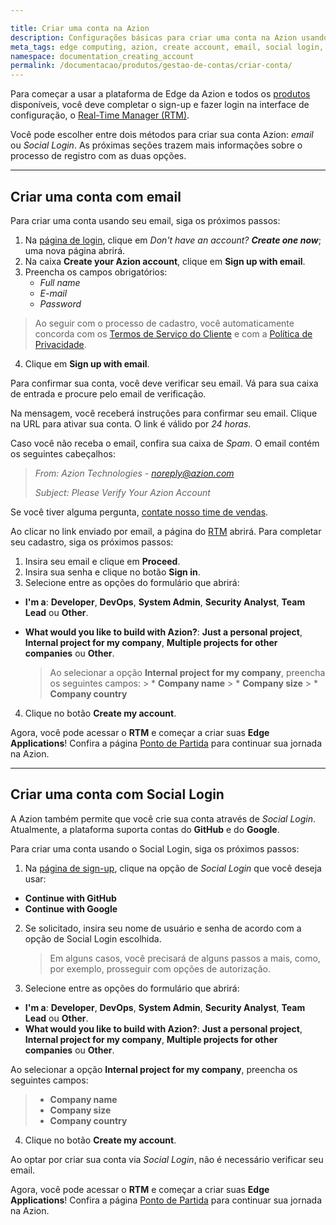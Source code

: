 ```yaml
---

title: Criar uma conta na Azion
description: Configurações básicas para criar uma conta na Azion usando e-mail e Social Login.
meta_tags: edge computing, azion, create account, email, social login, sign up
namespace: documentation_creating_account
permalink: /documentacao/produtos/gestao-de-contas/criar-conta/
---
```


Para começar a usar a plataforma de Edge da Azion e todos os [produtos](/pt-br/documentacao/) disponíveis, você deve completar o sign-up e fazer login na interface de configuração, o [Real-Time Manager (RTM)](https://manager.azion.com/).

Você pode escolher entre dois métodos para criar sua conta Azion: *email* ou *Social Login*. As próximas seções trazem mais informações sobre o processo de registro com as duas opções.

---

## Criar uma conta com email

Para criar uma conta usando seu email, siga os próximos passos:

1. Na [página de login](https://sso.azion.com/login), clique em *Don't have an account? **Create one now***; uma nova página abrirá.
2. Na caixa **Create your Azion account**, clique em **Sign up with email**.
3. Preencha os campos obrigatórios:
    * *Full name*
    * *E-mail*
    * *Password*

> Ao seguir com o processo de cadastro, você automaticamente concorda com os [Termos de Serviço do Cliente](/pt-br/documentacao/contratos/tds) e com a [Política de Privacidade](/pt-br/documentacao/contratos/politica-de-privacidade).

4. Clique em **Sign up with email**.

Para confirmar sua conta, você deve verificar seu email. Vá para sua caixa de entrada e procure pelo email de verificação.

Na mensagem, você receberá instruções para confirmar seu email. Clique na URL para ativar sua conta. O link é válido por *24 horas*.

Caso você não receba o email, confira sua caixa de *Spam*. O email contém os seguintes cabeçalhos:

> *From: Azion Technologies - noreply@azion.com*
>
> *Subject: Please Verify Your Azion Account*

Se você tiver alguma pergunta, [contate nosso time de vendas](https://www.azion.com/pt-br/contate-vendas).

Ao clicar no link enviado por email, a página do [RTM](https://manager.azion.com/) abrirá. Para completar seu cadastro, siga os próximos passos:

1. Insira seu email e clique em **Proceed**.
2. Insira sua senha e clique no botão **Sign in**.
3. Selecione entre as opções do formulário que abrirá:
* **I'm a**: **Developer**, **DevOps**, **System Admin**, **Security Analyst**, **Team Lead** ou **Other**.
* **What would you like to build with Azion?**: **Just a personal project**, **Internal project for my company**, **Multiple projects for other companies** ou **Other**. 

    > Ao selecionar a opção **Internal project for my company**, preencha os seguintes campos:
        > * **Company name**
        > * **Company size**
        > * **Company country**
4. Clique no botão **Create my account**.

Agora, você pode acessar o **RTM** e começar a criar suas **Edge Applications**! Confira a página [Ponto de Partida](/pt-br/documentacao/produtos/ponto-de-partida/) para continuar sua jornada na Azion.

---

## Criar uma conta com Social Login

A Azion também permite que você crie sua conta através de *Social Login*. Atualmente, a plataforma suporta contas do **GitHub** e do **Google**.

Para criar uma conta usando o Social Login, siga os próximos passos:

1. Na [página de sign-up](https://manager.azion.com/signup), clique na opção de *Social Login* que você deseja usar:

* **Continue with GitHub**
* **Continue with Google**

2. Se solicitado, insira seu nome de usuário e senha de acordo com a opção de Social Login escolhida.

   > Em alguns casos, você precisará de alguns passos a mais, como, por exemplo, prosseguir com opções de autorização.

3. Selecione entre as opções do formulário que abrirá:
* **I'm a**: **Developer**, **DevOps**, **System Admin**, **Security Analyst**, **Team Lead** ou **Other**.
* **What would you like to build with Azion?**: **Just a personal project**, **Internal project for my company**, **Multiple projects for other companies** ou **Other**. 

Ao selecionar a opção **Internal project for my company**, preencha os seguintes campos:

>  * **Company name**
> * **Company size**
> * **Company country**

4. Clique no botão **Create my account**.

Ao optar por criar sua conta via *Social Login*, não é necessário verificar seu email.

Agora, você pode acessar o **RTM** e começar a criar suas **Edge Applications**! Confira a página [Ponto de Partida](/pt-br/documentacao/produtos/ponto-de-partida/) para continuar sua jornada na Azion.


